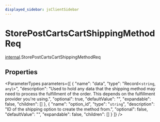 ```yaml
---
displayed_sidebar: jsClientSidebar
---
```



# StorePostCartsCartShippingMethodReq

[internal](../../modules/internal.mdx).StorePostCartsCartShippingMethodReq

## Properties

<ParameterTypes parameters={[
  {
    "name": "data",
    "type": "Record<`string`, `any`\\>",
    "description": "Used to hold any data that the shipping method may need to process the fulfillment of the order. This depends on the fulfillment provider you're using.",
    "optional": true,
    "defaultValue": "",
    "expandable": false,
    "children": []
  },
  {
    "name": "option_id",
    "type": "`string`",
    "description": "ID of the shipping option to create the method from.",
    "optional": false,
    "defaultValue": "",
    "expandable": false,
    "children": []
  }
]} />

